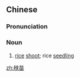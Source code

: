 ==Chinese==
{{zh-forms}}

===Pronunciation===
{{zh-pron
|m=yāngmiáo
|c=joeng1 miu4
|mn=qz,tw,xm,zz:ng-biâu
|cat=v
}}

===Noun===
{{zh-noun}}

# [[rice]] [[shoot]]; rice [[seedling]]

[[zh:秧苗]]